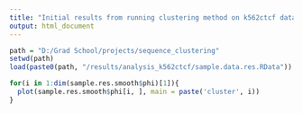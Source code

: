 ```yaml
---
title: "Initial results from running clustering method on k562ctcf data"
output: html_document
---
```



```r
path = "D:/Grad School/projects/sequence_clustering"
setwd(path)
load(paste0(path, "/results/analysis_k562ctcf/sample.data.res.RData"))
```


```r
for(i in 1:dim(sample.res.smooth$phi)[1]){
  plot(sample.res.smooth$phi[i, ], main = paste('cluster', i))
}
```
